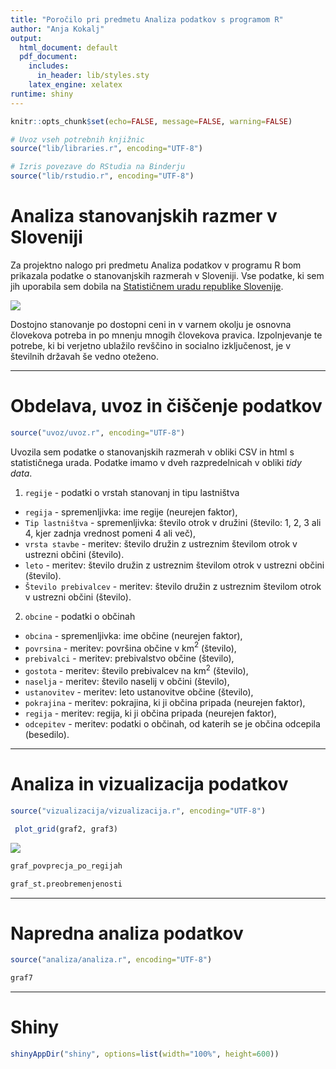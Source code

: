 ```yaml
---
title: "Poročilo pri predmetu Analiza podatkov s programom R"
author: "Anja Kokalj"
output:
  html_document: default
  pdf_document:
    includes:
      in_header: lib/styles.sty
    latex_engine: xelatex
runtime: shiny
---
```


```r
knitr::opts_chunk$set(echo=FALSE, message=FALSE, warning=FALSE)

# Uvoz vseh potrebnih knjižnic
source("lib/libraries.r", encoding="UTF-8")
```

```r
# Izris povezave do RStudia na Binderju
source("lib/rstudio.r", encoding="UTF-8")
```

# Analiza stanovanjskih razmer v Sloveniji

Za projektno nalogo pri predmetu Analiza podatkov v programu R bom prikazala podatke o stanovanjskih razmerah v Sloveniji. Vse podatke, ki sem jih uporabila sem dobila na [Statističnem uradu republike Slovenije](https://www.stat.si/StatWeb/).


![](slike/kljuci.jpg)

Dostojno stanovanje po dostopni ceni in v varnem okolju je osnovna človekova potreba in po mnenju mnogih človekova pravica. Izpolnjevanje te potrebe, ki bi verjetno ublažilo revščino in socialno izključenost, je v številnih državah še vedno oteženo.

***

# Obdelava, uvoz in čiščenje podatkov

```r
source("uvoz/uvoz.r", encoding="UTF-8")
```

Uvozila sem podatke o stanovanjskih razmerah v obliki CSV in html s statističnega urada. Podatke imamo v dveh razpredelnicah v obliki *tidy data*.

1. `regije` - podatki o vrstah stanovanj in tipu lastništva
  - `regija` - spremenljivka: ime regije (neurejen faktor),
  - `Tip lastništva` - spremenljivka: število otrok v družini (število: 1, 2, 3 ali 4, kjer zadnja vrednost pomeni 4 ali več),
  - `vrsta stavbe` - meritev: število družin z ustreznim številom otrok v ustrezni občini (število).
  - `leto` - meritev: število družin z ustreznim številom otrok v ustrezni občini (število).
  - `Število prebivalcev` - meritev: število družin z ustreznim številom otrok v ustrezni občini (število).

2. `obcine` - podatki o občinah
  - `obcina` - spremenljivka: ime občine (neurejen faktor),
  - `povrsina` - meritev: površina občine v km$^2$ (število),
  - `prebivalci` - meritev: prebivalstvo občine (število),
  - `gostota` - meritev: število prebivalcev na km$^2$ (število),
  - `naselja` - meritev: število naselij v občini (število),
  - `ustanovitev` - meritev: leto ustanovitve občine (število),
  - `pokrajina` - meritev: pokrajina, ki ji občina pripada (neurejen faktor),
  - `regija` - meritev: regija, ki ji občina pripada (neurejen faktor),
  - `odcepitev` - meritev: podatki o občinah, od katerih se je občina odcepila (besedilo).
  

***

# Analiza in vizualizacija podatkov


```r
source("vizualizacija/vizualizacija.r", encoding="UTF-8")
```

```r
 plot_grid(graf2, graf3)
```

![](pie.jpg)

```r
graf_povprecja_po_regijah
```


```r
graf_st.preobremenjenosti
```


***

# Napredna analiza podatkov


```r
source("analiza/analiza.r", encoding="UTF-8")
```

```r
graf7
```


***

# Shiny

```r
shinyAppDir("shiny", options=list(width="100%", height=600))
```
